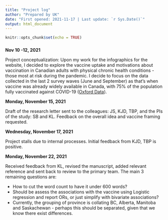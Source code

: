 ```yaml
---
title: "Project log"
author: "Prepared by UK"
date: "First opened: 2021-11-17 | Last update: `r Sys.Date()`"
output: html_document
---
```


```r
knitr::opts_chunk$set(echo = TRUE)
```

###  
**Nov 10 -12, 2021**

Project conceptualization: Upon my work for the infographics for the website, I decided to explore the vaccine uptake and motivations about vaccination in Canadian adults with physical chronic health conditions - those most at risk during the pandemic. I decide to focus on the data collected in the last 2 survey waves (June and September) as that's when vaccine was already widely available in Canada, with 75% of the population fully vaccinated against COVID-19 ([Oxford Data](https://ourworldindata.org/covid-vaccinations)).

**Monday, November 15, 2021**

Draft of the research letter sent to the colleagues: JS, KJD, TBP, and the PIs of the study: SB and KL. Feedback on the overall idea and vaccine framing requested.

**Wednesday, November 17, 2021**

Project stalls due to internal processes. Initial feedback from KJD, TBP is positive.

**Monday, November 22, 2021**

Received feedback from KL, revised the manuscript, added relevant reference and sent back to review to the primary team.
The main 3 remaining questions are: 

* How to cut the word count to have it under 600 words?
* Should be assess the associations with the vaccine using Logistic regression and report ORs, or just simplify with bivariate associations?
* Currently, the grouping of province is collating BC, Alberta, Manitoba and Saskachewan - perhaps this should be separated, given that we know there exist differences.

